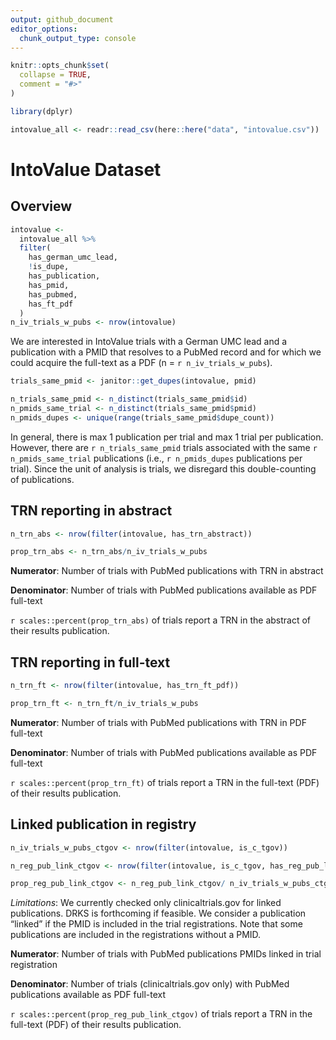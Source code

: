 ```yaml
---
output: github_document
editor_options: 
  chunk_output_type: console
---
```


<!-- README.md is generated from README.Rmd. Please edit that file -->

```r
knitr::opts_chunk$set(
  collapse = TRUE,
  comment = "#>"
)

library(dplyr)

intovalue_all <- readr::read_csv(here::here("data", "intovalue.csv"))
```

# IntoValue Dataset

## Overview

```r
intovalue <-
  intovalue_all %>% 
  filter(
    has_german_umc_lead,
    !is_dupe,
    has_publication,
    has_pmid,
    has_pubmed,
    has_ft_pdf
  )
n_iv_trials_w_pubs <- nrow(intovalue)
```

We are interested in IntoValue trials with a German UMC lead and a publication with a PMID that resolves to a PubMed record and for which we could acquire the full-text as a PDF (n = `r n_iv_trials_w_pubs`).

```r
trials_same_pmid <- janitor::get_dupes(intovalue, pmid)

n_trials_same_pmid <- n_distinct(trials_same_pmid$id)
n_pmids_same_trial <- n_distinct(trials_same_pmid$pmid)
n_pmids_dupes <- unique(range(trials_same_pmid$dupe_count))
```

In general, there is max 1 publication per trial and max 1 trial per publication. However, there are `r n_trials_same_pmid` trials associated with the same `r n_pmids_same_trial` publications (i.e., `r n_pmids_dupes` publications per trial). Since the unit of analysis is trials, we disregard this double-counting of publications.

## TRN reporting in abstract

```r
n_trn_abs <- nrow(filter(intovalue, has_trn_abstract))

prop_trn_abs <- n_trn_abs/n_iv_trials_w_pubs
```

<!-- $$ \text{TRN in abstract (%)} = \frac{\text{Number of trials with PubMed publications with TRN in abstract}}{\text{Number of trials with PubMed publications available as PDF full-text}}$$ -->

**Numerator**: Number of trials with PubMed publications with TRN in abstract

**Denominator**: Number of trials with PubMed publications available as PDF full-text

`r scales::percent(prop_trn_abs)` of trials report a TRN in the abstract of their results publication.

## TRN reporting in full-text

```r
n_trn_ft <- nrow(filter(intovalue, has_trn_ft_pdf))

prop_trn_ft <- n_trn_ft/n_iv_trials_w_pubs
```

**Numerator**: Number of trials with PubMed publications with TRN in PDF full-text

**Denominator**: Number of trials with PubMed publications available as PDF full-text

`r scales::percent(prop_trn_ft)` of trials report a TRN in the full-text (PDF) of their results publication.

## Linked publication in registry

```r
n_iv_trials_w_pubs_ctgov <- nrow(filter(intovalue, is_c_tgov))

n_reg_pub_link_ctgov <- nrow(filter(intovalue, is_c_tgov, has_reg_pub_link))

prop_reg_pub_link_ctgov <- n_reg_pub_link_ctgov/ n_iv_trials_w_pubs_ctgov
```

*Limitations*: We currently checked only clinicaltrials.gov for linked publications. DRKS is forthcoming if feasible. We consider a publication "linked" if the PMID is included in the trial registrations. Note that some publications are included in the registrations without a PMID.

**Numerator**: Number of trials with PubMed publications PMIDs linked in trial registration

**Denominator**: Number of trials (clinicaltrials.gov only) with PubMed publications available as PDF full-text

`r scales::percent(prop_reg_pub_link_ctgov)` of trials report a TRN in the full-text (PDF) of their results publication.
